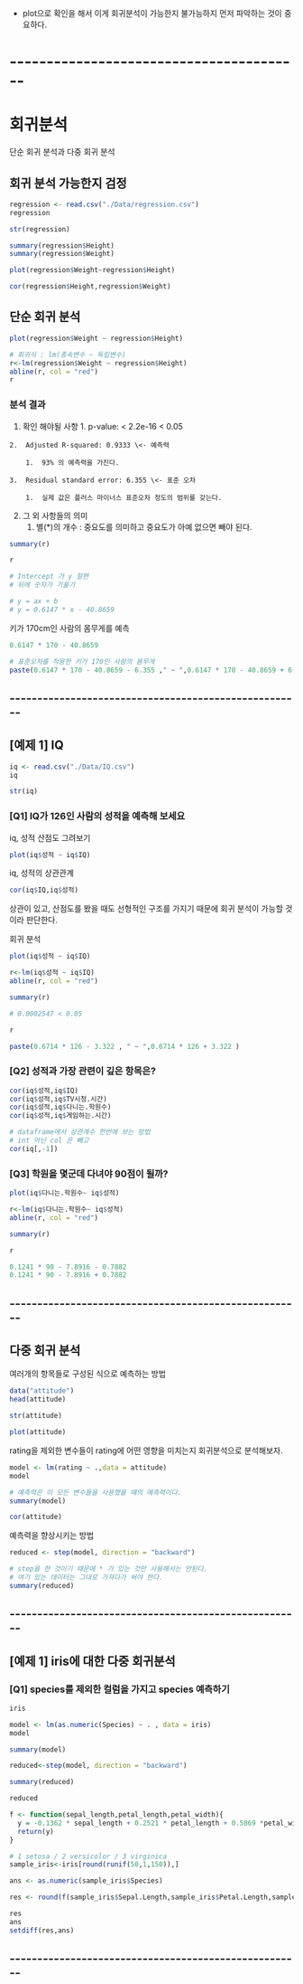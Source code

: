 -   plot으로 확인을 해서 이게 회귀분석이 가능한지 불가능하지 먼저 파악하는 것이 중요하다.

# \-\-\-\-\-\-\-\-\-\-\-\-\-\-\-\-\-\-\-\-\-\-\-\-\-\-\-\-\-\-\-\-\-\-\-\-\-\-\--

# 회귀분석

단순 회귀 분석과 다중 회귀 분석

## 회귀 분석 가능한지 검정

```r
regression <- read.csv("./Data/regression.csv")
regression
```

```r
str(regression)
```

```r
summary(regression$Height)
summary(regression$Weight)
```

```r
plot(regression$Weight~regression$Height)
```

```r
cor(regression$Height,regression$Weight)
```

## 단순 회귀 분석

```r
plot(regression$Weight ~ regression$Height)

# 회귀식 : lm(종속변수 ~ 독립변수)
r<-lm(regression$Weight ~ regression$Height)
abline(r, col = "red")
r
```

### 분석 결과

1.  확인 해야될 사항 1. p-value: \< 2.2e-16 \< 0.05

<!-- -->

    2.  Adjusted R-squared: 0.9333 \<- 예측력

        1.  93% 의 예측력을 가진다.

    3.  Residual standard error: 6.355 \<- 표준 오차

        1.  실제 값은 플러스 마이너스 표준오차 정도의 범위를 갖는다.

2.  그 외 사항들의 의미
    1.  별(\*)의 개수 : 중요도를 의미하고 중요도가 아예 없으면 빼야 된다.

```r
summary(r)
```

```r
r

# Intercept 가 y 절편
# 뒤에 숫자가 기울기

# y = ax + b
# y = 0.6147 * x - 40.8659
```

키가 170cm인 사람의 몸무게를 예측

```r
0.6147 * 170 - 40.8659

# 표준오차를 적용한 키가 170인 사람의 몸무게
paste(0.6147 * 170 - 40.8659 - 6.355 ," ~ ",0.6147 * 170 - 40.8659 + 6.355)
```

## \-\-\-\-\-\-\-\-\-\-\-\-\-\-\-\-\-\-\-\-\-\-\-\-\-\-\-\-\-\-\-\-\-\-\-\-\-\-\-\-\-\-\-\-\-\-\-\-\-\-\-\--

## [예제 1] IQ

```r
iq <- read.csv("./Data/IQ.csv")
iq
```

```r
str(iq)
```

### [Q1] IQ가 126인 사람의 성적을 예측해 보세요

iq, 성적 산점도 그려보기

```r
plot(iq$성적 ~ iq$IQ)
```

iq, 성적의 상관관계

```r
cor(iq$IQ,iq$성적)
```

상관이 있고, 산점도를 봤을 때도 선형적인 구조를 가지기 때문에 회귀 분석이 가능할 것이라 판단한다.

회귀 분석

```r
plot(iq$성적 ~ iq$IQ)

r<-lm(iq$성적 ~ iq$IQ)
abline(r, col = "red")
```

```r
summary(r)

# 0.0002547 < 0.05 
```

```r
r
```

```r
paste(0.6714 * 126 - 3.322 , " ~ ",0.6714 * 126 + 3.322 )
```

### [Q2] 성적과 가장 관련이 깊은 항목은?

```r
cor(iq$성적,iq$IQ)
cor(iq$성적,iq$TV시청.시간)
cor(iq$성적,iq$다니는.학원수)
cor(iq$성적,iq$게임하는.시간)

# dataframe에서 상관계수 한번에 보는 방법
# int 아닌 col 은 빼고
cor(iq[,-1])
```

### [Q3] 학원을 몇군데 다녀야 90점이 될까?

```r
plot(iq$다니는.학원수~ iq$성적)

r<-lm(iq$다니는.학원수~ iq$성적)
abline(r, col = "red")
```

```r
summary(r)
```

```r
r
```

```r
0.1241 * 90 - 7.8916 - 0.7882
0.1241 * 90 - 7.8916 + 0.7882
```

## \-\-\-\-\-\-\-\-\-\-\-\-\-\-\-\-\-\-\-\-\-\-\-\-\-\-\-\-\-\-\-\-\-\-\-\-\-\-\-\-\-\-\-\-\-\-\-\-\-\-\-\--

## 다중 회귀 분석

여러개의 항목들로 구성된 식으로 예측하는 방법

```r
data("attitude")
head(attitude)
```

```r
str(attitude)
```

```r
plot(attitude)
```

rating을 제외한 변수들이 rating에 어떤 영향을 미치는지 회귀분석으로 분석해보자.

```r
model <- lm(rating ~ .,data = attitude)
model
```

```r
# 예측력은 이 모든 변수들을 사용했을 떄의 예측력이다. 
summary(model)
```

```r
cor(attitude)
```

예측력을 향상시키는 방법

```r
reduced <- step(model, direction = "backward")
```

```r
# step을 한 것이기 때문에 * 가 있는 것만 사용해서는 안된다. 
# 여기 있는 데이터는 그대로 가져다가 써야 한다. 
summary(reduced)
```

## \-\-\-\-\-\-\-\-\-\-\-\-\-\-\-\-\-\-\-\-\-\-\-\-\-\-\-\-\-\-\-\-\-\-\-\-\-\-\-\-\-\-\-\-\-\-\-\-\-\-\-\--

## [예제 1] iris에 대한 다중 회귀분석

### [Q1] species를 제외한 컬럼을 가지고 species 예측하기

```r
iris
```

```r
model <- lm(as.numeric(Species) ~ . , data = iris)
model
```

```r
summary(model)
```

```r
reduced<-step(model, direction = "backward")
```

```r
summary(reduced)
```

```r
reduced
```

```r
f <- function(sepal_length,petal_length,petal_width){
  y = -0.1362 * sepal_length + 0.2521 * petal_length + 0.5869 *petal_width + 1.1447
  return(y)
}
```

```r
# 1 setosa / 2 versicolor / 3 virginica
sample_iris<-iris[round(runif(50,1,150)),]

ans <- as.numeric(sample_iris$Species)

res <- round(f(sample_iris$Sepal.Length,sample_iris$Petal.Length,sample_iris$Petal.Width))

res
ans
setdiff(res,ans)
```

## \-\-\-\-\-\-\-\-\-\-\-\-\-\-\-\-\-\-\-\-\-\-\-\-\-\-\-\-\-\-\-\-\-\-\-\-\-\-\-\-\-\-\-\-\-\-\-\-\-\-\-\--

## 
